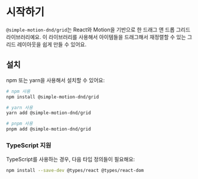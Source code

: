 # 시작하기

`@simple-motion-dnd/grid`는 React와 Motion을 기반으로 한 드래그 앤 드롭 그리드 라이브러리예요. 이 라이브러리를 사용해서 아이템들을 드래그해서 재정렬할 수 있는 그리드 레이아웃을 쉽게 만들 수 있어요.

## 설치

npm 또는 yarn을 사용해서 설치할 수 있어요:

```bash
# npm 사용
npm install @simple-motion-dnd/grid

# yarn 사용
yarn add @simple-motion-dnd/grid

# pnpm 사용
pnpm add @simple-motion-dnd/grid
```

### TypeScript 지원

TypeScript를 사용하는 경우, 다음 타입 정의들이 필요해요:

```bash
npm install --save-dev @types/react @types/react-dom
```

